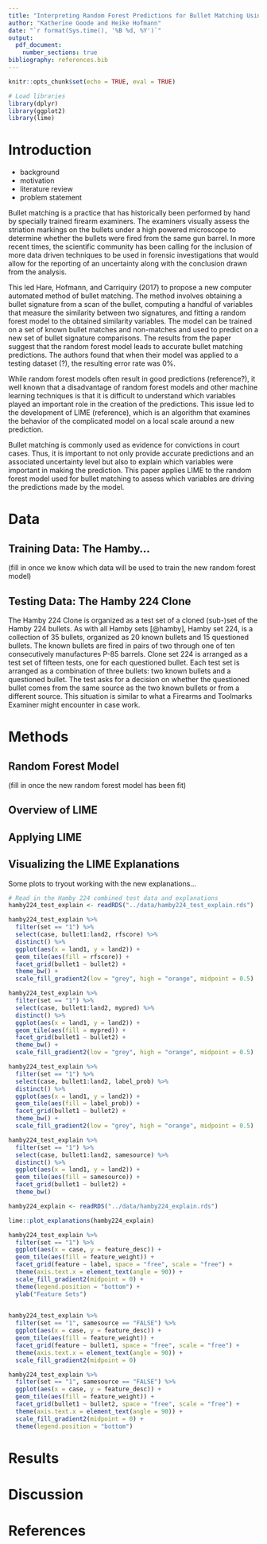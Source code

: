 ```yaml
---
title: "Interpreting Random Forest Predictions for Bullet Matching Using LIME (?)"
author: "Katherine Goode and Heike Hofmann"
date: "`r format(Sys.time(), '%B %d, %Y')`"
output: 
  pdf_document:
    number_sections: true
bibliography: references.bib
---
```


```r
knitr::opts_chunk$set(echo = TRUE, eval = TRUE)

# Load libraries
library(dplyr)
library(ggplot2)
library(lime)
```

# Introduction

- background
- motivation
- literature review
- problem statement

Bullet matching is a practice that has historically been performed by hand by specially trained firearm examiners. The examiners visually assess the striation markings on the bullets under a high powered microscope to determine whether the bullets were fired from the same gun barrel. In more recent times, the scientific community has been calling for the inclusion of more data driven techniques to be used in forensic investigations that would allow for the reporting of an uncertainty along with the conclusion drawn from the analysis. 

This led Hare, Hofmann, and Carriquiry (2017) to propose a new computer automated method of bullet matching. The method involves obtaining a bullet signature from a scan of the bullet, computing a handful of variables that measure the similarity between two signatures, and fitting a random forest model to the obtained similarity variables. The model can be trained on a set of known bullet matches and non-matches and used to predict on a new set of bullet signature comparisons. The results from the paper suggest that the random forest model leads to accurate bullet matching predictions. The authors found that when their model was applied to a testing dataset (?), the resulting error rate was 0%.

While random forest models often result in good predictions (reference?), it well known that a disadvantage of random forest models and other machine learning techniques is that it is difficult to understand which variables played an important role in the creation of the predictions. This issue led to the development of LIME (reference), which is an algorithm that examines the behavior of the complicated model on a local scale around a new prediction.

Bullet matching is commonly used as evidence for convictions in court cases. Thus, it is important to not only provide accurate predictions and an associated uncertainty level but also to explain which variables were important in making the prediction. This paper applies LIME to the random forest model used for bullet matching to assess which variables are driving the predictions made by the model.

# Data

## Training Data: The Hamby...

(fill in once we know which data will be used to train the new random forest model)

## Testing Data: The Hamby 224 Clone

The Hamby 224 Clone is organized as a test set of a cloned (sub-)set of the Hamby 224 bullets. As with all Hamby sets [@hamby], Hamby set 224, is a collection of 35 bullets, organized as 20 known bullets and 15 questioned bullets. The known bullets are fired in pairs of two through one of ten consecutively manufactures P-85 barrels.
Clone set 224 is arranged as a test set of fifteen tests, one for each questioned bullet. Each test set is arranged as a combination of three bullets: two known bullets and a questioned bullet. The test asks for a decision on whether the questioned bullet comes from the same source as the two known bullets  or from a different source. This situation is similar to what a Firearms and Toolmarks Examiner might encounter in case work. 

#  Methods

## Random Forest Model

(fill in once the new random forest model has been fit)

## Overview of LIME

## Applying LIME

## Visualizing the LIME Explanations

Some plots to tryout working with the new explanations...

```r
# Read in the Hamby 224 combined test data and explanations
hamby224_test_explain <- readRDS("../data/hamby224_test_explain.rds")
```

```r
hamby224_test_explain %>%
  filter(set == "1") %>%
  select(case, bullet1:land2, rfscore) %>%
  distinct() %>%
  ggplot(aes(x = land1, y = land2)) +
  geom_tile(aes(fill = rfscore)) +
  facet_grid(bullet1 ~ bullet2) +
  theme_bw() +
  scale_fill_gradient2(low = "grey", high = "orange", midpoint = 0.5)

hamby224_test_explain %>%
  filter(set == "1") %>%
  select(case, bullet1:land2, mypred) %>%
  distinct() %>%
  ggplot(aes(x = land1, y = land2)) +
  geom_tile(aes(fill = mypred)) +
  facet_grid(bullet1 ~ bullet2) +
  theme_bw() +
  scale_fill_gradient2(low = "grey", high = "orange", midpoint = 0.5)

hamby224_test_explain %>%
  filter(set == "1") %>%
  select(case, bullet1:land2, label_prob) %>%
  distinct() %>%
  ggplot(aes(x = land1, y = land2)) +
  geom_tile(aes(fill = label_prob)) +
  facet_grid(bullet1 ~ bullet2) +
  theme_bw() +
  scale_fill_gradient2(low = "grey", high = "orange", midpoint = 0.5)

hamby224_test_explain %>%
  filter(set == "1") %>%
  select(case, bullet1:land2, samesource) %>%
  distinct() %>%
  ggplot(aes(x = land1, y = land2)) +
  geom_tile(aes(fill = samesource)) +
  facet_grid(bullet1 ~ bullet2) +
  theme_bw()
```

```r
hamby224_explain <- readRDS("../data/hamby224_explain.rds")

lime::plot_explanations(hamby224_explain)

hamby224_test_explain %>%
  filter(set == "1") %>%
  ggplot(aes(x = case, y = feature_desc)) + 
  geom_tile(aes(fill = feature_weight)) + 
  facet_grid(feature ~ label, space = "free", scale = "free") + 
  theme(axis.text.x = element_text(angle = 90)) +
  scale_fill_gradient2(midpoint = 0) +
  theme(legend.position = "bottom") +
  ylab("Feature Sets") 
  

hamby224_test_explain %>%
  filter(set == "1", samesource == "FALSE") %>%
  ggplot(aes(x = case, y = feature_desc)) + 
  geom_tile(aes(fill = feature_weight)) + 
  facet_grid(feature ~ bullet1, space = "free", scale = "free") + 
  theme(axis.text.x = element_text(angle = 90)) +
  scale_fill_gradient2(midpoint = 0)

hamby224_test_explain %>%
  filter(set == "1", samesource == "FALSE") %>%
  ggplot(aes(x = case, y = feature_desc)) + 
  geom_tile(aes(fill = feature_weight)) + 
  facet_grid(bullet1 ~ bullet2, space = "free", scale = "free") + 
  theme(axis.text.x = element_text(angle = 90)) +
  scale_fill_gradient2(midpoint = 0) +
  theme(legend.position = "bottom")
```

# Results

# Discussion

# References

